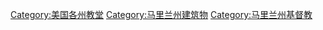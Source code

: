 [[Category:美国各州教堂|Category:美国各州教堂]]
[[Category:马里兰州建筑物|Category:马里兰州建筑物]]
[[Category:马里兰州基督教|Category:马里兰州基督教]]